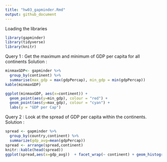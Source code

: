 ```yaml
---
title: "hw03_gapminder.Rmd"
output: github_document
---
```


Loading the libraries
```r

library(gapminder)
library(tidyverse)
library(knitr)
```



Query 1 : Get the maximum and minimum of GDP per capita for all continents
Solution : 
```r
minmaxGDP<- gapminder %>%
  group_by(continent) %>%
  summarise(max_gdp = max(gdpPercap), min_gdp = min(gdpPercap))
kable(minmaxGDP)

```
```r
ggplot(minmaxGDP, aes(x=continent)) +
  geom_point(aes(y=min_gdp), colour = "red") +
  geom_point(aes(y=max_gdp), colour = "cyan") +
  labs(y = "GDP per Cap") 

```

Query 2 : Look at the spread of GDP per capita within the continents.
Solution :



```r
spread <- gapminder %>%
  group_by(country,continent) %>%
  summarize(gdp_avg=mean(gdpPercap))
spread <- arrange(spread,continent)
knitr::kable(head(spread)) 
ggplot(spread,aes(x=gdp_avg))  + facet_wrap(~ continent) + geom_histogram()
```

